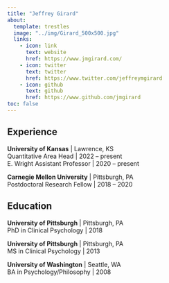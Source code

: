 ---
title: "Jeffrey Girard"
about:
  template: trestles
  image: "../img/Girard_500x500.jpg"
  links:
    - icon: link
      text: website
      href: https://www.jmgirard.com/
    - icon: twitter
      text: twitter
      href: https://www.twitter.com/jeffreymgirard
    - icon: github
      text: github
      href: https://www.github.com/jmgirard
toc: false
---

## Experience

**University of Kansas** | Lawrence, KS<br />
Quantitative Area Head | 2022 – present<br />
E. Wright Assistant Professor | 2020 – present

**Carnegie Mellon University** | Pittsburgh, PA<br />
Postdoctoral Research Fellow | 2018 – 2020

## Education

**University of Pittsburgh** | Pittsburgh, PA<br />
PhD in Clinical Psychology | 2018

**University of Pittsburgh** | Pittsburgh, PA<br />
MS in Clinical Psychology | 2013

**University of Washington** | Seattle, WA<br />
BA in Psychology/Philosophy | 2008
